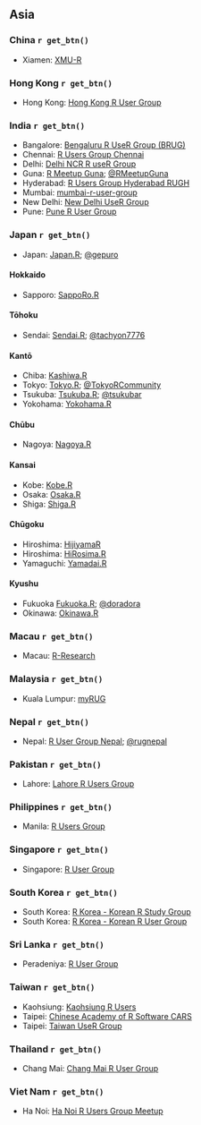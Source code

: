 ## Asia

### China `r get_btn()`

  * Xiamen: [XMU-R](https://www.meetup.com/RGROUP/)

### Hong Kong `r get_btn()`

  * Hong Kong: [Hong Kong R User Group](https://www.facebook.com/groups/hkrusers/)

### India `r get_btn()`

  * Bangalore: [Bengaluru R UseR Group (BRUG)](https://www.meetup.com/BengaluRu-use-R-gRoup/)
  * Chennai: [R Users Group Chennai](https://www.meetup.com/R-Users-Group-Chennai/)
  * Delhi: [Delhi NCR R useR Group](https://www.meetup.com/Delhi-NCR-useR-Group-R-programming-language/)
  * Guna: [R Meetup Guna](https://www.facebook.com/RMeetupGuna-103488354788793/); [\@RMeetupGuna](https://twitter.com/RMeetupGuna)
  * Hyderabad: [R Users Group Hyderabad RUGH](https://www.meetup.com/R-Users-Group-Hyderabad/)
  * Mumbai: [mumbai-r-user-group](https://www.meetup.com/mumbai-r-user-group/)
  * New Delhi: [New Delhi UseR Group](https://www.meetup.com/New-Delhi-R-UseR-Group/)
  * Pune: [Pune R User Group](https://www.meetup.com/Pune-R-junkies-Meetup/)

### Japan `r get_btn()`
  
  * Japan: [Japan.R](http://japanr.net/); [\@gepuro](https://twitter.com/gepuro)

#### Hokkaido {-} 

  * Sapporo: [SappoRo.R](http://kokucheese.com/event/index/423714/)

#### Tōhoku {-}

  * Sendai: [Sendai.R](https://sendair.connpass.com/); [\@tachyon7776](https://twitter.com/tachyon7776)

#### Kantō {-} 

  * Chiba: [Kashiwa.R](http://www14.atwiki.jp/kashiwar/)
  * Tokyo: [Tokyo.R](https://tokyor.connpass.com/); [\@TokyoRCommunity](https://twitter.com/TokyoRCommunity)
  * Tsukuba: [Tsukuba.R](https://www.meetup.com/ja-JP/TsukubaR/); [\@tsukubar](https://twitter.com/tsukubar)
  * Yokohama: [Yokohama.R](https://yokohamar.github.io/yokohama.r/)

#### Chūbu {-}

  * Nagoya: [Nagoya.R](https://atnd.org/events/78674)

#### Kansai {-} 

  * Kobe: [Kobe.R](http://kobexr.doorkeeper.jp/) 
  * Osaka: [Osaka.R](https://sites.google.com/site/osakarwiki/)
  * Shiga: [Shiga.R](http://atnd.org/events/5939)

#### Chūgoku {-}

  * Hiroshima: [HijiyamaR](https://atnd.org/events/81359)
  * Hiroshima: [HiRosima.R](http://hiroshimar.connpass.com/)
  * Yamaguchi: [Yamadai.R](https://atnd.org/events/37336)

#### Kyushu {-} 

  * Fukuoka [Fukuoka.R](https://fukuoka-r.connpass.com); [\@doradora](https://twitter.com/hashtag/doradora)
  * Okinawa: [Okinawa.R](http://www.okadajp.org/RWiki/?%E6%B2%96%E7%B8%84R%E5%90%8C%E5%A5%BD%E4%BC%9A)

  
### Macau `r get_btn()`

  * Macau: [R-Research](http://groupspaces.com/R-research/)

### Malaysia `r get_btn()`

  * Kuala Lumpur: [myRUG](https://www.meetup.com/MY-RUserGroup/)
  
### Nepal `r get_btn()`

  * Nepal: [R User Group Nepal](https://www.meetup.com/R-User-Group-Nepal/); [\@rugnepal](https://twitter.com/rugnepal)

### Pakistan `r get_btn()`

  * Lahore: [Lahore R Users Group](https://lahorerug.wordpress.com/)

### Philippines `r get_btn()`

  * Manila: [R Users Group](https://www.meetup.com/R-Users-Group-Philippines/)

### Singapore `r get_btn()`

  * Singapore: [R User Group](https://www.meetup.com/R-User-Group-SG/)

### South Korea `r get_btn()`

  * South Korea: [R Korea - Korean R Study Group](https://www.facebook.com/groups/krstudy/)
  * South Korea: [R Korea - Korean R User Group](https://www.facebook.com/groups/KoreaRUsers/)

### Sri Lanka `r get_btn()`

  * Peradeniya: [R User Group](https://groups.google.com/forum/?hl=en#!forum/r-user-group---srilanka) 
  
### Taiwan `r get_btn()`

  * Kaohsiung: [Kaohsiung R Users](https://www.facebook.com/groups/Kaohsiung.R.Users/#_=_)
  * Taipei: [Chinese Academy of R Software CARS](https://sites.google.com/site/zhonghuarruantixuehui/)
  * Taipei: [Taiwan UseR Group](https://www.meetup.com/Taiwan-useR-Group/)

### Thailand `r get_btn()`

  * Chang Mai: [Chang Mai R User Group](https://www.facebook.com/Chiang-Mai-R-362933103793288/)

### Viet Nam `r get_btn()`

  * Ha Noi: [Ha Noi R Users Group Meetup](https://www.meetup.com/Ha-Noi-R-Users-Group-Meetup/)
